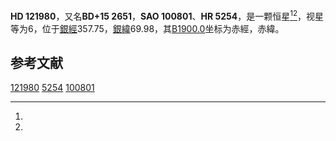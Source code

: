 {{Starbox begin
| name = HD 121980
}}
{{Starbox observe
| epoch = [[J2000.0|J2000.0]]
| constell = {{星座名待查}}<ref name=SIMBAD>{{cite web
 | url=http://simbad.u-strasbg.fr/simbad/sim-id?Ident=HR+5254
 | title =Pulsating variable Star
 | publisher=Centre de Données astronomiques de Strasbourg
 | work=SIMBAD
 | accessdate=2012-07-13}}</ref><ref name=DATA>{{cite web
 | url=http://vizier.u-strasbg.fr/viz-bin/VizieR-5?-out.add=.&-source=5050&-corr=PK=HR&-out.max=9999&HR=5254
 | title=VizieR Detailed Page
 | accessdate=2012-07-13
 | archive-date=2016-03-04
 | archive-url=https://web.archive.org/web/20160304233849/http://vizier.u-strasbg.fr/viz-bin/VizieR-5?-out.add=.&-source=5050&-corr=PK=HR&-out.max=9999&HR=5254
 | dead-url=no
 }}</ref>
| 星官 = 
| ra = {{RA|13|58|39.9}}<ref name=SIMBAD /><ref name=DATA />
| dec = {{DEC|+14|38|58}}<ref name=SIMBAD /><ref name=DATA />
| appmag_v = 6<ref name=SIMBAD /><ref name=DATA />
}}
{{Starbox character
| class = K5III<ref name=SIMBAD /><ref name=DATA />
| b-v = 1.44<ref name=SIMBAD /><ref name=DATA />
| u-b = 1.71<ref name=SIMBAD /><ref name=DATA />
| r-i = <ref name=SIMBAD /><ref name=DATA />
| variable = 
}}
{{Starbox astrometry
| radial_v = 1.71
| prop_mo_ra = -41
| parallax = 
| p_error = 
}}
{{Starbox catalog
| names =BD+15 2651，[[SAO星表|SAO]] 100801，[[HD星表|HD]] 121980，[[HR星表|HR]] 5254}}
{{Starbox reference |Simbad=HR+5254}}
{{Starbox end}}

'''HD 121980'''，又名'''BD+15 2651'''，'''SAO 100801'''、'''HR 5254'''，是一颗恒星<ref name=SIMBAD /><ref name=DATA />，视星等为6，位于[[銀道座標系|銀經]]357.75，[[銀道座標系|銀緯]]69.98，其[[B1900.0|B1900.0]]坐标为赤經{{RA|13|53|50.2}}，赤緯{{DEC|+15|69.98|15}}。

== 参考文献 ==
{{reflist}}

{{star-stub}}

[[Category:HD和HDE天體|121980]]
[[Category:HR天體|5254]]
[[Category:SAO天體|100801]]